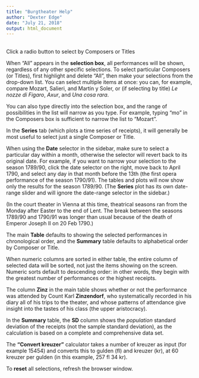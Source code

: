 ```yaml
---
title: "Burgtheater Help"
author: "Dexter Edge"
date: "July 21, 2018"
output: html_document
---
```

<br>
Click a radio button to select by Composers or Titles

When "All" appears in the **selection box**, all performances will be shown, regardless of any other specific selections. To select particular Composers (or Titles), first highlight and delete "All", then make your selections from the drop-down list. You can select multiple items at once: you can, for example, compare Mozart, Salieri, and Martín y Soler, or (if selecting by title) *Le nozze di Figaro*, *Axur*, and *Una cosa rara*.

You can also type directly into the selection box, and the range of possibilities in the list will narrow as you type. For example, typing "mo" in the Composers box is sufficient to narrow the list to "Mozart".

In the **Series** tab (which plots a time series of receipts), it will generally be most useful to select just a single Composer or Title.

When using the **Date** selector in the sidebar, make sure to select a particular day within a month, otherwise the selector will revert back to its original date. For example, if you want to narrow your selection to the season 1789/90, click the date selector on the right, move back to April 1790, and select any day in that month before the 13th (the first opera performance of the season 1790/91). The tables and plots will now show only the results for the season 1789/90. (The **Series** plot has its own date-range slider and will ignore the date-range selector in the sidebar.)

(In the court theater in Vienna at this time, theatrical seasons ran from the Monday after Easter to the end of Lent. The break between the seasons 1789/90 and 1790/91 was longer than usual because of the death of Emperor Joseph II on 20 Feb 1790.)

The main **Table** defaults to showing the selected performances in chronological order, and the **Summary** table defaults to alphabetical order by Composer or Title.

When numeric columns are sorted in either table, the entire column of selected data will be sorted, not just the items showing on the screen. Numeric sorts default to descending order: in other words, they begin with the greatest number of performances or the highest receipts.

The column **Zinz** in the main table shows whether or not the performance was attended by Count Karl **Zinzendorf**, who systematically recorded in his diary all of his trips to the theater, and whose patterns of attendance give insight into the tastes of his class (the upper aristocracy).

In the **Summary** table, the **SD** column shows the *population* standard deviation of the receipts (not the sample standard deviation), as the calculation is based on a complete and comprehensive data set.

The **"Convert kreuzer"** calculator takes a number of kreuzer as input (for example 15454) and converts this to gulden (fl) and kreuzer (kr), at 60 kreuzer per gulden (in this example, 257 fl 34 kr).

To **reset** all selections, refresh the browser window.
